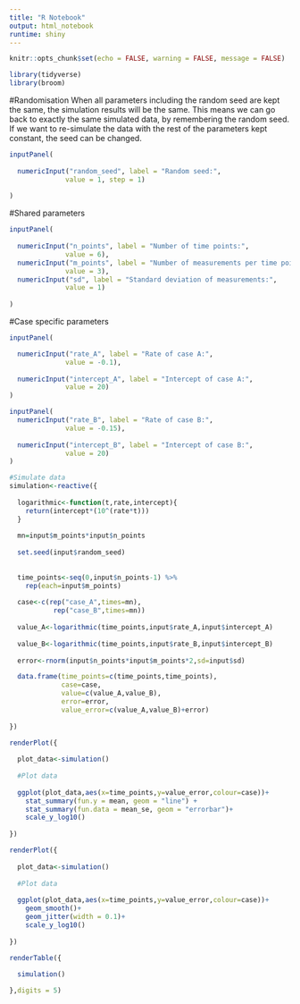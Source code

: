 ```yaml
---
title: "R Notebook"
output: html_notebook
runtime: shiny
---
```


```r

knitr::opts_chunk$set(echo = FALSE, warning = FALSE, message = FALSE)

library(tidyverse)
library(broom)

```

#Randomisation
When all parameters including the random seed are kept the same, the simulation results will be the same. This means we can go back to exactly the same simulated data, by remembering the random seed. If we want to re-simulate the data with the rest of the parameters kept constant, the seed can be changed.
```r
inputPanel(
  
  numericInput("random_seed", label = "Random seed:",
              value = 1, step = 1)
  
)
```

#Shared parameters

```r
inputPanel(
  
  numericInput("n_points", label = "Number of time points:",
              value = 6),
  numericInput("m_points", label = "Number of measurements per time point:",
              value = 3),
  numericInput("sd", label = "Standard deviation of measurements:",
              value = 1)
  
)
```

#Case specific parameters

```r
inputPanel(

  numericInput("rate_A", label = "Rate of case A:",
              value = -0.1),
  
  numericInput("intercept_A", label = "Intercept of case A:",
              value = 20)
)

inputPanel(
  numericInput("rate_B", label = "Rate of case B:",
              value = -0.15),
  
  numericInput("intercept_B", label = "Intercept of case B:",
              value = 20)
)


```


```r

#Simulate data
simulation<-reactive({
  
  logarithmic<-function(t,rate,intercept){
    return(intercept*(10^(rate*t)))
  }
  
  mn=input$m_points*input$n_points
  
  set.seed(input$random_seed)
  
  
  time_points<-seq(0,input$n_points-1) %>%
    rep(each=input$m_points) 
  
  case<-c(rep("case_A",times=mn),
           rep("case_B",times=mn))
  
  value_A<-logarithmic(time_points,input$rate_A,input$intercept_A)
  
  value_B<-logarithmic(time_points,input$rate_B,input$intercept_B)
  
  error<-rnorm(input$n_points*input$m_points*2,sd=input$sd)

  data.frame(time_points=c(time_points,time_points),
             case=case,
             value=c(value_A,value_B),
             error=error,
             value_error=c(value_A,value_B)+error)
  
})


```

```r
renderPlot({
  
  plot_data<-simulation()
  
  #Plot data
  
  ggplot(plot_data,aes(x=time_points,y=value_error,colour=case))+
    stat_summary(fun.y = mean, geom = "line") + 
    stat_summary(fun.data = mean_se, geom = "errorbar")+
    scale_y_log10()
  
})
```

```r
renderPlot({
  
  plot_data<-simulation()
  
  #Plot data
  
  ggplot(plot_data,aes(x=time_points,y=value_error,colour=case))+
    geom_smooth()+
    geom_jitter(width = 0.1)+
    scale_y_log10()
  
})
```

```r

renderTable({
  
  simulation()

},digits = 5)
```

